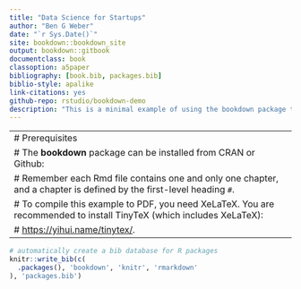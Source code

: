 ```yaml
--- 
title: "Data Science for Startups"
author: "Ben G Weber"
date: "`r Sys.Date()`"
site: bookdown::bookdown_site
output: bookdown::gitbook
documentclass: book
classoption: a5paper
bibliography: [book.bib, packages.bib]
biblio-style: apalike
link-citations: yes
github-repo: rstudio/bookdown-demo
description: "This is a minimal example of using the bookdown package to write a book. The output format for this example is bookdown::gitbook."
---
```


---
# Prerequisites
# The **bookdown** package can be installed from CRAN or Github:
# Remember each Rmd file contains one and only one chapter, and a chapter is defined by the first-level heading `#`.
# To compile this example to PDF, you need XeLaTeX. You are recommended to install TinyTeX (which includes XeLaTeX): 
# <https://yihui.name/tinytex/>.
---

```r
# automatically create a bib database for R packages
knitr::write_bib(c(
  .packages(), 'bookdown', 'knitr', 'rmarkdown'
), 'packages.bib')
```
